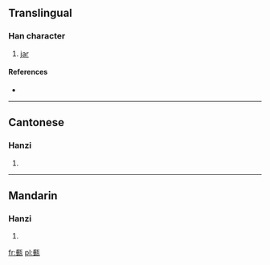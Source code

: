 ==Translingual==

===Han character===
{{Han char|rn=98|rad=瓦|as=08|sn=13|four=2111<sub>7</sub>|canj=竹一一女弓 (HMMVN)}}

# [[jar]]

====References====
* {{Han ref|kx=0750.020|dkj=21536|dj=1158.210|hdz=21426.210|uh=7500|ud=29952|bh=E2D5|bd=58069}}

----

==Cantonese==

===Hanzi===
{{yue-hanzi|jyut=|y=jeui6}}

# {{defn|Cantonese|sort=瓦08}}

----

==Mandarin==

===Hanzi===
{{cmn-hanzi|pin=[[piān]] ([[pian1]]), [[zhuì]] ([[zhui4]])|wg=p'ien<sup>1</sup>, chui<sup>4</sup>}}

# {{defn|Mandarin|sort=瓦08}}

[[fr:甀]]
[[pl:甀]]